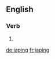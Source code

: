 ==English==

===Verb===
{{head|en}}

# {{present participle of|jape|lang=en}}

[[de:japing]]
[[fr:japing]]
